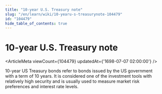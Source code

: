 ```yaml
---
title: "10-year U.S. Treasury note"
slug: "/en/learn/wiki/10-yearu-s-treasurynote-104479"
id: "104479"
hide_table_of_contents: true
---
```



# 10-year U.S. Treasury note

<ArticleMeta viewCount={104479} updatedAt={'1698-07-07 02:00:00'} />

10-year US Treasury bonds refer to bonds issued by the US government with a term of 10 years. It is considered one of the investment tools with relatively high security and is usually used to measure market risk preferences and interest rate levels.
